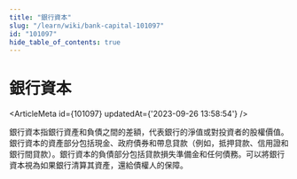 ```yaml
---
title: "銀行資本"
slug: "/learn/wiki/bank-capital-101097"
id: "101097"
hide_table_of_contents: true
---
```



# 銀行資本

<ArticleMeta id={101097} updatedAt={'2023-09-26 13:58:54'} />
<div className='border-solid border-b border-t-0 my-4 border-[var(--ifm-color-gray-300)]' />

銀行資本指銀行資產和負債之間的差額，代表銀行的淨值或對投資者的股權價值。銀行資本的資產部分包括現金、政府債券和帶息貸款（例如，抵押貸款、信用證和銀行間貸款）。銀行資本的負債部分包括貸款損失準備金和任何債務。可以將銀行資本視為如果銀行清算其資產，還給債權人的保障。

